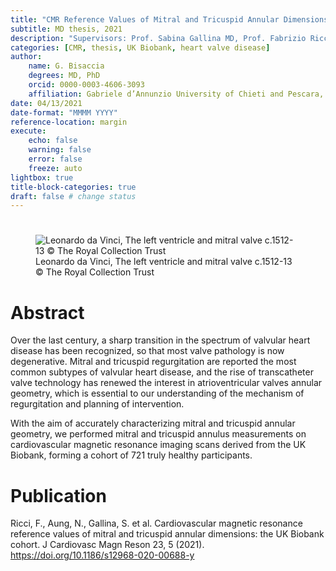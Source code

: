 ```yaml
---
title: "CMR Reference Values of Mitral and Tricuspid Annular Dimensions: the UK BioBank Cohort"
subtitle: MD thesis, 2021
description: "Supervisors: Prof. Sabina Gallina MD, Prof. Fabrizio Ricci, MD, PhD, MSc"
categories: [CMR, thesis, UK Biobank, heart valve disease]
author:
    name: G. Bisaccia
    degrees: MD, PhD
    orcid: 0000-0003-4606-3093
    affiliation: Gabriele d’Annunzio University of Chieti and Pescara, Italy. Degree with Honours in Medicine and Surgery (2014-2021)
date: 04/13/2021
date-format: "MMMM YYYY"
reference-location: margin
execute:
    echo: false
    warning: false
    error: false
    freeze: auto
lightbox: true
title-block-categories: true
draft: false # change status
---
```


# 

![Leonardo da Vinci, The left ventricle and mitral valve c.1512-13 © The Royal Collection Trust](0.jpg)

# Abstract
Over the last century, a sharp transition in the spectrum of valvular heart disease has been recognized, so that most valve pathology is now degenerative. Mitral and tricuspid regurgitation are reported the most common subtypes of valvular heart disease, and the rise of transcatheter valve technology has renewed the interest in atrioventricular valves annular geometry, which is essential to our understanding of the mechanism of regurgitation and planning of intervention. 

With the aim of accurately characterizing mitral and tricuspid annular geometry, we performed mitral and tricuspid annulus measurements on cardiovascular magnetic resonance imaging scans derived from the UK Biobank, forming a cohort of 721 truly healthy participants.

# Publication

Ricci, F., Aung, N., Gallina, S. et al. Cardiovascular magnetic resonance reference values of mitral and tricuspid annular dimensions: the UK Biobank cohort. J Cardiovasc Magn Reson 23, 5 (2021). [https://doi.org/10.1186/s12968-020-00688-y](https://doi.org/10.1186/s12968-020-00688-y)